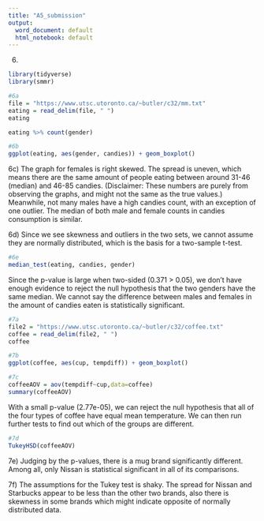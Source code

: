 ```yaml
---
title: "A5_submission"
output:
  word_document: default
  html_notebook: default
---
```


6) 

```r
library(tidyverse)
library(smmr)
```

```r
#6a
file = "https://www.utsc.utoronto.ca/~butler/c32/mm.txt"
eating = read_delim(file, " ")
eating

eating %>% count(gender)
```


```r
#6b
ggplot(eating, aes(gender, candies)) + geom_boxplot()
```

6c) The graph for females is right skewed. The spread is uneven, which means there are the same amount of people eating between around 31-46 (median) and 46-85 candies. (Disclaimer: These numbers are purely from observing the graphs, and might not the same as the true values.) Meanwhile, not many males have a high candies count, with an  exception of one outlier. The median of both male and female counts in candies consumption is similar.

6d) Since we see skewness and outliers in the two sets, we cannot assume they are normally distributed, which is the basis for a two-sample t-test.

```r
#6e
median_test(eating, candies, gender)
```
Since the p-value is large when two-sided (0.371 > 0.05), we don't have enough evidence to reject the null hypothesis that the two genders have the same median. We cannot say the difference between males and females in the amount of candies eaten is statistically significant.

```r
#7a
file2 = "https://www.utsc.utoronto.ca/~butler/c32/coffee.txt"
coffee = read_delim(file2, " ")
coffee
```

```r
#7b
ggplot(coffee, aes(cup, tempdiff)) + geom_boxplot()
```

```r
#7c
coffeeAOV = aov(tempdiff~cup,data=coffee) 
summary(coffeeAOV)
```
With a small p-value (2.77e-05), we can reject the null hypothesis that all of the four types of coffee have equal mean temperature. We can then run further tests to find out which of the groups are different.

```r
#7d
TukeyHSD(coffeeAOV)
```

7e) Judging by the p-values, there is a mug brand significantly different. Among all, only Nissan is statistical significant in all of its comparisons.

7f) The assumptions for the Tukey test is shaky. The spread for Nissan and Starbucks appear to be less than the other two brands, also there is skewness in some brands which might indicate opposite of normally distributed data.